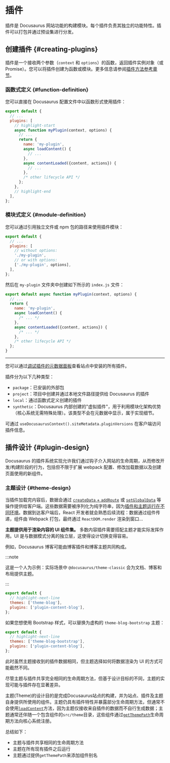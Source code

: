 # 插件

插件是 Docusaurus 网站功能的构建模块。每个插件负责其独立的功能特性。插件可以打包并通过预设集进行分发。

## 创建插件 {#creating-plugins}

插件是一个接收两个参数（`context` 和 `options`）的函数，返回插件实例对象（或 Promise）。您可以将插件创建为函数或模块。更多信息请参阅[插件方法参考章节](../api/plugin-methods/README.mdx)。

### 函数式定义 {#function-definition}

您可以直接在 Docusaurus 配置文件中以函数形式使用插件：

```js title="docusaurus.config.js"
export default {
  // ...
  plugins: [
    // highlight-start
    async function myPlugin(context, options) {
      // ...
      return {
        name: 'my-plugin',
        async loadContent() {
          // ...
        },
        async contentLoaded({content, actions}) {
          // ...
        },
        /* other lifecycle API */
      };
    },
    // highlight-end
  ],
};
```

### 模块式定义 {#module-definition}

您可以通过引用独立文件或 npm 包的路径来使用插件模块：

```js title="docusaurus.config.js"
export default {
  // ...
  plugins: [
    // without options:
    './my-plugin',
    // or with options:
    ['./my-plugin', options],
  ],
};
```

然后在 `my-plugin` 文件夹中创建如下所示的 `index.js` 文件：

```js title="my-plugin/index.js"
export default async function myPlugin(context, options) {
  // ...
  return {
    name: 'my-plugin',
    async loadContent() {
      /* ... */
    },
    async contentLoaded({content, actions}) {
      /* ... */
    },
    /* other lifecycle API */
  };
}
```

---

您可以通过[调试插件的元数据面板](/__docusaurus/debug/metadata)查看站点中安装的所有插件。

插件分为以下几种类型：

- `package`：已安装的外部包
- `project`：项目中创建并通过本地文件路径提供给 Docusaurus 的插件
- `local`：通过函数式定义创建的插件
- `synthetic`：Docusaurus 内部创建的"虚拟插件"，用于利用模块化架构优势（核心系统无需特殊处理）。该类型不会在元数据中显示，属于实现细节。

可通过 `useDocusaurusContext().siteMetadata.pluginVersions` 在客户端访问插件信息。

## 插件设计 {#plugin-design}

Docusaurus 的插件系统实现允许我们通过钩子介入网站的生命周期，从而修改开发/构建阶段的行为，包括但不限于扩展 webpack 配置、修改加载数据以及创建页面使用的新组件。

### 主题设计 {#theme-design}

当插件加载完内容后，数据会通过 [`createData` + `addRoute`](../api/plugin-methods/lifecycle-apis.mdx#addRoute) 或 [`setGlobalData`](../api/plugin-methods/lifecycle-apis.mdx#setGlobalData) 等操作提供给客户端。这些数据需要被序列化为纯字符串，因为[插件和主题运行在不同环境](./architecture.mdx)。数据到达客户端后，React 开发者就会熟悉后续流程：数据通过组件传递，组件由 Webpack 打包，最终通过 `ReactDOM.render` 渲染到窗口...

**主题提供用于渲染内容的 UI 组件集。** 多数内容插件需要搭配主题才能实际发挥作用。UI 是与数据模式分离的独立层，这使得设计切换变得容易。

例如，Docusaurus 博客可能由博客插件和博客主题共同构成。

:::note

这是一个人为示例：实际场景中 `@docusaurus/theme-classic` 会为文档、博客和布局提供主题。

:::

```js title="docusaurus.config.js"
export default {
  // highlight-next-line
  themes: ['theme-blog'],
  plugins: ['plugin-content-blog'],
};
```

如果您想使用 Bootstrap 样式，可以替换为虚构的 `theme-blog-bootstrap` 主题：

```js title="docusaurus.config.js"
export default {
  // highlight-next-line
  themes: ['theme-blog-bootstrap'],
  plugins: ['plugin-content-blog'],
};
```

此时虽然主题接收到的插件数据相同，但主题选择如何将数据渲染为 UI 的方式可能截然不同。

尽管主题与插件共享完全相同的生命周期方法，但基于设计目标的不同，主题的实现可能与插件存在显著差异。

主题(Theme)的设计目的是完成Docusaurus站点的构建，并为站点、插件及主题自身提供所使用的组件。主题仍具有插件特性并暴露部分生命周期方法，但通常不会使用[`loadContent`](../api/plugin-methods/lifecycle-apis.mdx#loadContent)方法，因为主题仅接收来自插件的数据而不自行生成数据；主题通常还伴随一个包含组件的`src/theme`目录，这些组件通过[`getThemePath`](../api/plugin-methods/extend-infrastructure.mdx#getThemePath)生命周期方法向核心系统注册。

总结如下：

- 主题与插件共享相同的生命周期方法
- 主题在所有现有插件之后运行
- 主题通过提供`getThemePath`来添加组件别名